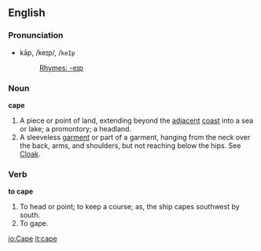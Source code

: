 ==English==
===Pronunciation===
*kāp, /keɪp/, /<tt>keIp</tt>
*:[[Rhymes:English:-eɪp|Rhymes: -eɪp]]

===Noun===

'''cape'''

#A piece or point of land, extending beyond the [[adjacent]] [[coast]] into a sea or lake; a promontory; a headland.
#A sleeveless [[garment]] or part of a garment, hanging from the neck over the back, arms, and shoulders, but not reaching below the hips. See [[Cloak]].

===Verb===

'''to cape'''

#To head or point; to keep a course; as, the ship capes southwest by south.
#To gape.

[[io:Cape]]
[[it:cape]]